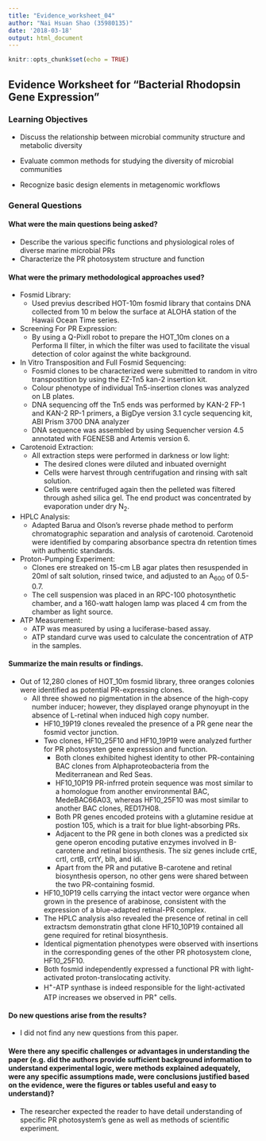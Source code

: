 ```yaml
---
title: "Evidence_worksheet_04"
author: "Nai Hsuan Shao (35980135)"
date: '2018-03-18'
output: html_document
---
```


```r
knitr::opts_chunk$set(echo = TRUE)
```
## Evidence Worksheet for "Bacterial Rhodopsin Gene Expression"

### Learning Objectives
* Discuss the relationship between microbial community structure and metabolic diversity

* Evaluate common methods for studying the diversity of microbial communities

* Recognize basic design elements in metagenomic workflows


### General Questions
#### What were the main questions being asked?
* Describe the various specific functions and physiological roles of diverse marine microbial PRs
* Characterize the PR photosystem structure and function

#### What were the primary methodological approaches used?
* Fosmid Library:
    + Used previus described HOT-10m fosmid library that contains DNA collected from 10 m below the surface at ALOHA station of the Hawaii Ocean Time series.
* Screening For PR Expression:
    + By using a Q-PixII robot to prepare the HOT_10m clones on a Performa II filter, in which the filter was used to facilitate the visual detection of color against the white background.
* In Vitro Transposition and Full Fosmid Sequencing:
    + Fosmid clones to be characterized were submitted to random in vitro transpostition by using the EZ-Tn5 kan-2 insertion kit.
    + Colour phenotype of individual Tn5-insertion clones was analyzed on LB plates.
    + DNA sequencing off the Tn5 ends was performed by KAN-2 FP-1 and KAN-2 RP-1 primers, a BigDye version 3.1 cycle sequencing kit, ABI Prism 3700 DNA analyzer
    + DNA sequence was assembled by using Sequencher version 4.5 annotated with FGENESB and Artemis version 6.
* Carotenoid Extraction:
    + All extraction steps were performed in darkness or low light:
        + The desired clones were diluted and inbuated overnight
        + Cells were harvest through centrifugation and rinsing with salt solution.
        + Cells were centrifuged again then the pelleted was filtered through ashed silica gel. The end product was concentrated by evaporation under dry N~2~.
* HPLC Analysis:
    + Adapted Barua and Olson's reverse phade method to perform chromatographic separation and analysis of carotenoid.
    Carotenoid were identified by comparing absorbance spectra dn retention times with authentic standards.
* Proton-Pumping Experiment:
    + Clones ere streaked on 15-cm LB agar plates then resuspended in 20ml of salt solution, rinsed twice, and adjusted to an A~600~ of 0.5-0.7.
    + The cell suspension was placed in an RPC-100 photosynthetic chamber, and a 160-watt halogen lamp was placed 4 cm from the chamber as light source.
* ATP Measurement:
    + ATP was measured by using a luciferase-based assay.
    + ATP standard curve was used to calculate the concentration of ATP in the samples.

#### Summarize the main results or findings. 
* Out of 12,280 clones of HOT_10m fosmid library, three oranges colonies were identified as potential PR-expressing clones.
    + All three showed no pigmentation in the absence of the high-copy number inducer; however, they displayed orange phynoyupt in the absence of L-retinal when induced high copy number.
      + HF10_19P19 clones revealed the presence of a PR gene near the fosmid vector junction.
      + Two clones, HF10_25F10 and HF10_19P19 were analyzed further for PR photosysten gene expression and function.
          + Both clones exhibited highest identity to other PR-containing BAC clones from Alphaproteobacteria from the Mediterranean and Red Seas.
          + HF10_10P19 PR-infrred protein sequence was most similar to a homologue from another environmental BAC, MedeBAC66A03, whereas HF10_25F10 was most similar to another BAC clones, RED17H08.
          + Both PR genes encoded proteins with a glutamine residue at postion 105, which is a trait for blue light-absorbing PRs.
          + Adjacent to the PR gene in both clones was a predicted six gene operon encoding putative enzymes involved in B-carotene and retinal biosynthesis. The siz genes include crtE, crtI, crtB, crtY, blh, and idi.
          + Apart from the PR and putative B-carotene and retinal biosynthesis operson, no other gens were shared between the two PR-containing fosmid.
      + HF10_10P19 cells carrying the intact vector were organce when grown in the presence of arabinose, consistent with the expression of a blue-adapted retinal-PR complex.
      + The HPLC analysis also revealed the presence of retinal in cell extractsm demonstratin gthat clone HF10_10P19 contained all gene required for retinal biosynthesis.
      + Identical pigmentation phenotypes were observed with insertions in the corresponding genes of the other PR photosystem clone, HF10_25F10.
      + Both fosmid independently expressed a functional PR with light-activated proton-translocating activity.
      + H^+^-ATP synthase is indeed responsible for the light-activated ATP increases we observed in PR^+^ cells.

#### Do new questions arise from the results?
* I did not find any new questions from this paper.


#### Were there any specific challenges or advantages in understanding the paper (e.g. did the authors provide sufficient background information to understand experimental logic, were methods explained adequately, were any specific assumptions made, were conclusions justified based on the evidence, were the figures or tables useful and easy to understand)? 
* The researcher expected the reader to have detail understanding of specific PR photosystem's gene as well as methods of scientific experiment.